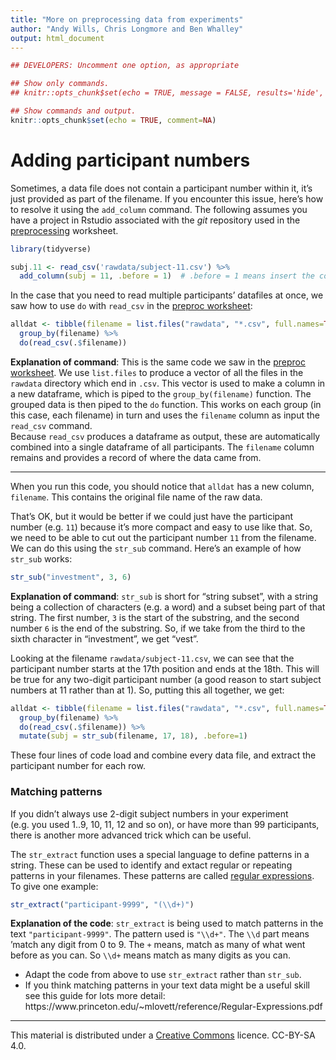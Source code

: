 ```yaml
---
title: "More on preprocessing data from experiments"
author: "Andy Wills, Chris Longmore and Ben Whalley"
output: html_document
---
```


```r
## DEVELOPERS: Uncomment one option, as appropriate

## Show only commands.
## knitr::opts_chunk$set(echo = TRUE, message = FALSE, results='hide', fig.keep = 'none', comment=NA)

## Show commands and output.
knitr::opts_chunk$set(echo = TRUE, comment=NA)
```

# Adding participant numbers

Sometimes, a data file does not contain a participant number within it, it's just provided as part of the filename. If you encounter this issue, here's how to resolve it using the `add_column` command. The following assumes you have a project in Rstudio associated with the _git_ repository used in the [preprocessing](preproc.html) worksheet.

```r
library(tidyverse)

subj.11 <- read_csv('rawdata/subject-11.csv') %>%
  add_column(subj = 11, .before = 1)  # .before = 1 means insert the column before the first existing column
```

In the case that you need to read multiple participants' datafiles at once, we saw how to use `do` with `read_csv` in the [preproc worksheet](preproc.html):

```r
alldat <- tibble(filename = list.files("rawdata", "*.csv", full.names=TRUE)) %>% 
  group_by(filename) %>% 
  do(read_csv(.$filename))
```


**Explanation of command**: This is the same code we saw in the [preproc worksheet](preproc.html). We use `list.files` to produce a vector of all the files in the `rawdata` directory which end in `.csv`.  This vector is used to make a column in a new dataframe, which is piped to the `group_by(filename)` function.
The grouped data is then piped to the `do` function. This works on each group (in this case, each filename) in turn and uses the `filename` column as input the `read_csv` command.  
Because `read_csv` produces a dataframe as output, these are automatically combined into a single dataframe of all participants. The `filename` column remains and provides a record of where the data came from.

---

When you run this code, you should notice that `alldat` has a new column, `filename`. This contains the original file name of the raw data.

That's OK, but it would be better if we could just have the participant number (e.g. `11`) because it's more compact and easy to use like that. So, we need to be able to cut out the participant number `11` from the filename. We can do this using the `str_sub` command. Here's an example of how `str_sub` works:

```r
str_sub("investment", 3, 6)
```

**Explanation of command**: `str_sub` is short for "string subset", with a string being a collection of characters (e.g. a word) and a subset being part of that string. The first number, `3` is the start of the substring, and the second number `6` is the end of the substring. So, if we take from the third to the sixth character in "investment", we get "vest".

Looking at the filename `rawdata/subject-11.csv`, we can see that the participant number starts at the 17th position and ends at the 18th. This will be true for any two-digit participant number (a good reason to start subject numbers at 11 rather than at 1). So, putting this all together, we get:

```r
alldat <- tibble(filename = list.files("rawdata", "*.csv", full.names=TRUE)) %>% 
  group_by(filename) %>% 
  do(read_csv(.$filename)) %>% 
  mutate(subj = str_sub(filename, 17, 18), .before=1)
```

These four lines of code load and combine every data file, and extract the participant number for each row.


### Matching patterns

If you didn't always use 2-digit subject numbers in your experiment (e.g. you used 1..9, 10, 11, 12 and so on), or have more than 99 participants, there is another more advanced trick which can be useful.

The `str_extract` function uses a special language to define patterns in a string. These can be used to identify and extact regular or repeating patterns in your filenames. These patterns are called [regular expressions](https://www.princeton.edu/~mlovett/reference/Regular-Expressions.pdf). To give one example:

```r
str_extract("participant-9999", "(\\d+)")
```

**Explanation of the code**: `str_extract` is being used to match patterns in the text `"participant-9999"`. The pattern used is `"\\d+"`. The `\\d` part means 'match any digit from 0 to 9. The `+` means, match as many of what went before as you can. So `\\d+` means match as many digits as you can.

- Adapt the code from above to use `str_extract` rather than `str_sub`.
- If you think matching patterns in your text data might be a useful skill see this guide for lots more detail: https://www.princeton.edu/~mlovett/reference/Regular-Expressions.pdf



___

This material is distributed under a [Creative Commons](https://creativecommons.org/) licence. CC-BY-SA 4.0.
